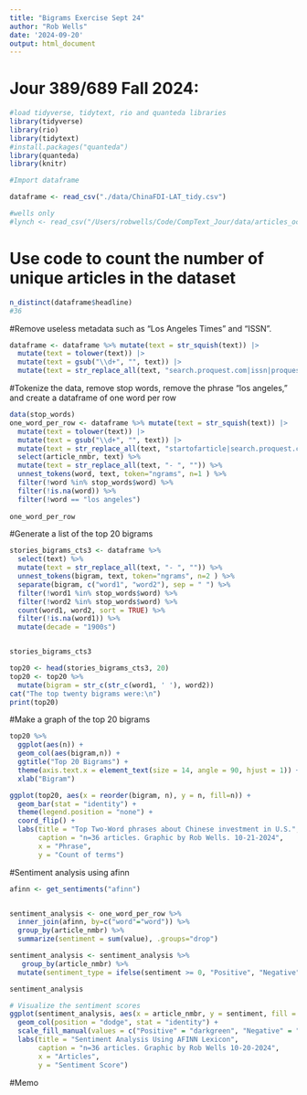 ```yaml
---
title: "Bigrams Exercise Sept 24"
author: "Rob Wells"
date: '2024-09-20'
output: html_document
---
```


# Jour 389/689 Fall 2024:

```r
#load tidyverse, tidytext, rio and quanteda libraries
library(tidyverse)
library(rio)
library(tidytext)
#install.packages("quanteda")
library(quanteda)
library(knitr)


```

```r
#Import dataframe 

dataframe <- read_csv("./data/ChinaFDI-LAT_tidy.csv")

#wells only
#lynch <- read_csv("/Users/robwells/Code/CompText_Jour/data/articles_oct_19.csv")
```


# Use code to count the number of unique articles in the dataset

```r
n_distinct(dataframe$headline)
#36
```

#Remove useless metadata such as "Los Angeles Times" and "ISSN".
```r

dataframe <- dataframe %>% mutate(text = str_squish(text)) |> 
  mutate(text = tolower(text)) |>  
  mutate(text = gsub("\\d+", "", text)) |>
  mutate(text = str_replace_all(text, "search.proquest.com|issn|proquest|info times|info|caption|photo|periodicals|publication|los angeles|los angeles times|calif|url|https|docview|copyright|id|los angeles, calif\\.", ""))
```
#Tokenize the data, remove stop words, remove the phrase "los angeles," and create a dataframe of one word per row

```r
data(stop_words)
one_word_per_row <- dataframe %>% mutate(text = str_squish(text)) |> 
  mutate(text = tolower(text)) |>  
  mutate(text = gsub("\\d+", "", text)) |>
  mutate(text = str_replace_all(text, "startofarticle|search.proquest.com|issn|proquest|info times|info|caption|photo|periodicals|publication|los angeles|los angeles times|calif|url|https|docview|copyright|id|los angeles, calif\\.", "")) |>
  select(article_nmbr, text) %>% 
  mutate(text = str_replace_all(text, "- ", "")) %>% 
  unnest_tokens(word, text, token="ngrams", n=1 ) %>%
  filter(!word %in% stop_words$word) %>%
  filter(!is.na(word)) %>%
  filter(!word == "los angeles")
  
one_word_per_row

```
#Generate a list of the top 20 bigrams

```r
stories_bigrams_cts3 <- dataframe %>% 
  select(text) %>% 
  mutate(text = str_replace_all(text, "- ", "")) %>% 
  unnest_tokens(bigram, text, token="ngrams", n=2 ) %>% 
  separate(bigram, c("word1", "word2"), sep = " ") %>% 
  filter(!word1 %in% stop_words$word) %>%
  filter(!word2 %in% stop_words$word) %>% 
  count(word1, word2, sort = TRUE) %>% 
  filter(!is.na(word1)) %>% 
  mutate(decade = "1900s")


stories_bigrams_cts3

top20 <- head(stories_bigrams_cts3, 20)
top20 <- top20 %>%
  mutate(bigram = str_c(str_c(word1, ' '), word2))
cat("The top twenty bigrams were:\n")
print(top20)
```
#Make a graph of the top 20 bigrams 
```r
top20 %>%
  ggplot(aes(n)) + 
  geom_col(aes(bigram,n)) +
  ggtitle("Top 20 Bigrams") + 
  theme(axis.text.x = element_text(size = 14, angle = 90, hjust = 1)) + 
  xlab("Bigram")

```

```r
ggplot(top20, aes(x = reorder(bigram, n), y = n, fill=n)) +
  geom_bar(stat = "identity") +
  theme(legend.position = "none") +
  coord_flip() +  
  labs(title = "Top Two-Word phrases about Chinese investment in U.S.",
       caption = "n=36 articles. Graphic by Rob Wells. 10-21-2024",
       x = "Phrase",
       y = "Count of terms")
```


#Sentiment analysis using afinn
```r

afinn <- get_sentiments("afinn")


sentiment_analysis <- one_word_per_row %>%
  inner_join(afinn, by=c("word"="word")) %>%
  group_by(article_nmbr) %>%
  summarize(sentiment = sum(value), .groups="drop")

sentiment_analysis <- sentiment_analysis %>%
   group_by(article_nmbr) %>% 
  mutate(sentiment_type = ifelse(sentiment >= 0, "Positive", "Negative"))

sentiment_analysis
```

```r
# Visualize the sentiment scores
ggplot(sentiment_analysis, aes(x = article_nmbr, y = sentiment, fill = sentiment_type)) +
  geom_col(position = "dodge", stat = "identity") +
  scale_fill_manual(values = c("Positive" = "darkgreen", "Negative" = "red")) + 
  labs(title = "Sentiment Analysis Using AFINN Lexicon",
       caption = "n=36 articles. Graphic by Rob Wells 10-20-2024",
       x = "Articles",
       y = "Sentiment Score") 
```
#Memo
<!--
This activity was definitely a challenge as I had to each step on my own. I found it difficult to decide what specific phrases should be filtered out prior to making the bigrams, but I found that creating bigrams and seeing which irrelevant words came up the most were good ones to filter out. I find it interesting that the most common bigram was "real estate", which implies there is a lot of Chinese people involved in the US real estate industry. I also find it interesting that the second most common bigram was "national security", which is not surprising given the increase in suspicions that the US government holds toward the Chinese government when it comes to technology and data, as well as other national security concerns. However, I wonder what this has to do with the discussion of business, and if this indicates a level of biases in these articles. Although this is a question I have, further research would need to be done before reaching this conclusion.

I had a lot of trouble with the sentiment analysis. I am not sure if I chose good ways the group the data, so the numbers are a bit confusing. One article has a score of -42, which I do not know if that is a sum of different scores or if it is just very negative according to the Afinn lexicon. I definitely will need some more progress with sentiment analysis prior to the final project.
-->

### 

